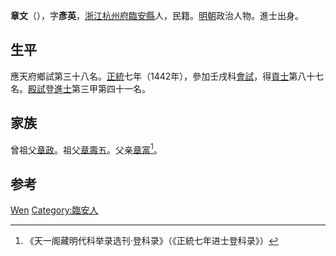 {{Otheruses|other=名为章文的其他人物|章简甫}}

'''章文'''（{{bd|1401年||？}}），字'''彥英'''，[[浙江|浙江]][[杭州府|杭州府]][[臨安縣|臨安縣]]人，民籍。[[明朝|明朝]]政治人物。進士出身。

== 生平 ==
應天府鄉試第三十八名。[[正统_(年号)|正統]]七年（1442年），參加壬戌科[[會試|會試]]，得[[貢士|貢士]]第八十七名。[[殿試|殿試]]登[[進士|進士]]第三甲第四十一名。

== 家族 ==
曾祖父[[章政|章政]]。祖父[[章壽五|章壽五]]。父亲[[章富|章富]]<ref>《天一阁藏明代科举录选刊·登科录》（《正統七年进士登科录》）</ref>。

== 参考 ==
{{reflist}}

{{正統七年壬戌科殿試金榜}}

{{Authority control}}

{{DEFAULTSORT:Zhang章}}
[[Category:章姓|Wen]]
[[Category:臨安人|Category:臨安人]]


{{明朝人物小作品}}